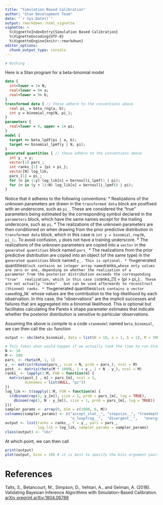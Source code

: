 ```yaml
---
title: "Simulation Based Calibration"
author: "Stan Development Team"
date: "`r Sys.Date()`"
output: rmarkdown::html_vignette
vignette: >
  %\VignetteIndexEntry{Simulation Based Calibration}
  %\VignetteEncoding{UTF-8}
  %\VignetteEngine{knitr::rmarkdown}
editor_options: 
  chunk_output_type: console
---
```


```r
# Nothing
```

Here is a Stan program for a beta-binomial model
```stan
data {
  int<lower = 1> N;
  real<lower = 0> a;
  real<lower = 0> b;
}
transformed data { // these adhere to the conventions above
  real pi_ = beta_rng(a, b);
  int y = binomial_rng(N, pi_);
}
parameters {
  real<lower = 0, upper = 1> pi;
}
model {
  target += beta_lpdf(pi | a, b);
  target += binomial_lpmf(y | N, pi);
}
generated quantities { // these adhere to the conventions above
  int y_ = y;
  vector[1] pars_;
  int ranks_[1] = {pi > pi_};
  vector[N] log_lik;
  pars_[1] = pi_;
  for (n in 1:y) log_lik[n] = bernoulli_lpmf(1 | pi);
  for (n in (y + 1):N) log_lik[n] = bernoulli_lpmf(0 | pi);
}
```
Notice that it adheres to the following conventions:
* Realizations of the unknown parameters are drawn in the `transformed data`
  block are postfixed with an underscore, such as `pi_`.
  These are considered the "true" parameters being estimated by
  the corresponding symbol declared in the `parameters` block, which
  have the same names except for the trailing underscore, such as `pi`.
* The realizations of the unknown parameters are then conditioned on when drawing from
  the prior predictive distribution in `transformed data` block, which in this
  case is `int y = binomial_rng(N, pi_);`. To avoid confusion, `y` does not have a 
  training underscore.
* The realizations of the unknown parameters are copied into a `vector`
  in the `generated quantities` block named `pars_`
* The realizations from the prior predictive distribution are copied 
  into an object (of the same type) in the `generated quantities` block
  named `y_. This is optional.
* The `generated quantities` block contains an integer array named 
  `ranks_` whose only values are zero or one, depending on whether the realization of a 
  parameter from the posterior distribution exceeds the corresponding "true"
  realization, which in this case is `ranks_[1] = {pi > pi_};`. These are not actually "ranks"
  but can be used afterwards to reconstruct (thinned) ranks.
* The `generated quantities` block contains a vector named `log_lik` whose values
  are the contribution to the log-likelihood by each observation. In this case, 
  the "observations" are the implicit successes and failures that are aggregated
  into a binomial likelihood. This is optional but facilitates calculating the
  Pareto k shape parameter estimates that indicate whether the posterior distribution
  is sensitive to particular observations.

Assuming the above is compile to a code `stanmodel` named `beta_binomial`, we can
then call the `sbc` function
```r
output <- sbc(beta_binomial, data = list(N = 10, a = 1, b = 1), M = 500, refresh = 0)
```
```r
# This fakes what would happen if we actually took the time to run Stan.
N <- 10
M <- 500
pars_ <- rbeta(M, 1, 1)
y_ <- matrix(rbinom(pars_, size = N, prob = pars_), ncol = M)
post_ <- matrix(rbeta(M * 1000L, 1 + y_, 1 + N - y_), ncol = M)
ranks_ <- lapply(1:M, FUN = function(m) {
  matrix(post_[ , m] > pars_[m], ncol = 1, 
         dimnames = list(NULL, "pi"))
})
log_lik <- t(sapply(1:M, FUN = function(m) {
  c(dbinom(rep(1, y_[m]), size = 1, prob = pars_[m], log = TRUE),
    dbinom(rep(1, N - y_[m]), size = 1, prob = pars_[m], log = TRUE))
}))
sampler_params <- array(0, dim = c(1000, 6, M))
colnames(sampler_params) <- c("accept_stat__", "stepsize__", "treedepth__",   
                              "n_leapfrog__",  "divergent__",   "energy__")
output <- list(ranks = ranks_, Y = y_, pars = pars_, 
               log_lik = log_lik, sampler_params = sampler_params)
class(output) <- "sbc"
```
At which point, we can then call
```r
print(output)
plot(output, bins = 10) # it is best to specify the bins argument yourself
```

# References

  Talts, S., Betancourt, M., Simpson, D., Vehtari, A., and Gelman, A. (2018).
  Validating Bayesian Inference Algorithms with Simulation-Based Calibration.
  [arXiv preprint arXiv:1804.06788](https://arxiv.org/abs/1804.06788)
